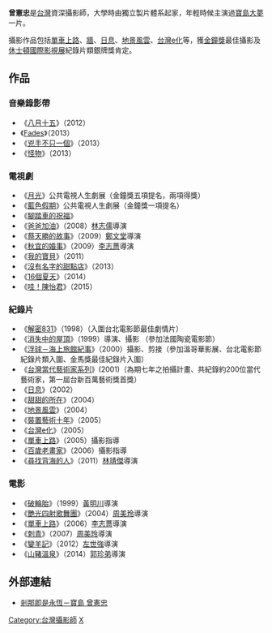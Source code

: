 {{multiple issues|
{{blpunsourced|time=2015-02-24T05:26:48+00:00}}
{{prose|time=2015-02-24T05:26:48+00:00}}
}}
{{noteTA
|1=zh:曾憲忠;zh-tw:曾憲忠;
|2=zh:曾憲忠;zh-tw:曾憲忠;
}}
{{藝人
| name = 曾憲忠
| 羅馬拼音 = Tseng Hsien-chung
| 類型 = 攝影
| image = 
| 圖片尺寸 = 140
| caption = 
| 暱稱 = 寶島
| 出生地點 = {{TWN}}
| 國籍 = {{ROC}}
| 相關團體 = 
| 獎項 = {{awards|name=[[金鐘獎|金鐘獎]]|award=金鐘獎最佳攝影 |year=2007年 |title=《牆》}}
| imdb = 0091040
}}

'''曾憲忠'''{{bd||}}是[[台灣|台灣]]資深攝影師，大學時由獨立製片體系起家，年輕時候主演過[[寶島大夢|寶島大夢]]一片。

攝影作品包括[[單車上路|單車上路]]、[[牆|牆]]、[[日息|日息]]、[[地景風雲|地景風雲]]、[[台灣e化|台灣e化]]等，獲[[金鐘獎|金鐘獎]]最佳攝影及[[休士頓國際影視展|休士頓國際影視展]]紀錄片類銀牌獎肯定。

== 作品 ==
===音樂錄影帶===

*《[[八月十五|八月十五]]》（2012）
*《[[Fades|Fades]]》（2013）
*《[[兇手不只一個|兇手不只一個]]》（2013）
*《[[怪物|怪物]]》（2013）

===電視劇===

*《[[月光|月光]]》公共電視人生劇展（金鐘獎五項提名，兩項得獎）
*《[[藍色假期|藍色假期]]》公共電視人生劇展（金鐘獎一項提名）
*《[[腳踏車的祝福|腳踏車的祝福]]》
*《[[爸爸加油|爸爸加油]]》（2008）[[林志儒|林志儒]]導演
*《[[蔡天勝的故事|蔡天勝的故事]]》（2009）[[鄭文堂|鄭文堂]]導演
*《[[秋宜的婚事|秋宜的婚事]]》（2009）[[李志薔|李志薔]]導演
*《[[我的寶貝|我的寶貝]]》（2011）
*《[[沒有名字的甜點店|沒有名字的甜點店]]》（2013）
*《[[16個夏天|16個夏天]]》（2014）
*《[[哇！陳怡君|哇！陳怡君]]》（2015）

===紀錄片===
*《[[解密831|解密831]]》（1998）（入圍台北電影節最佳劇情片）
*《[[消失中的屋頂|消失中的屋頂]]》（1999）導演、攝影 （參加法國陶瓷電影節）
*《[[浮球－海上旅館紀事|浮球－海上旅館紀事]]》（2000）攝影、剪接（參加溫哥華影展、台北電影節紀錄片類入圍、金馬獎最佳紀錄片入圍）
*《[[台灣當代藝術家系列|台灣當代藝術家系列]]》(2001)（為期七年之拍攝計畫、共紀錄約200位當代藝術家，第一屆台新百萬藝術獎首獎）
*《[[日息|日息]]》（2002）
*《[[甜甜的所在|甜甜的所在]]》（2004）
*《[[地景風雲|地景風雲]]》（2004）
*《[[裝置藝術十年|裝置藝術十年]]》（2005）
*《[[台灣e化|台灣e化]]》（2005）
*《[[單車上路|單車上路]]》（2005）攝影指導
*《[[百歲老畫家|百歲老畫家]]》（2006）攝影指導
*《[[尋找背海的人|尋找背海的人]]》（2011）[[林靖傑|林靖傑]]導演

===電影===

*《[[破輪胎(電影)|破輪胎]]》（1999）[[黃明川|黃明川]]導演
*《[[艷光四射歌舞團_(電影)|艷光四射歌舞團]]》（2004）[[周美玲|周美玲]]導演
*《[[單車上路_(電影)|單車上路]]》（2006）[[李志薔|李志薔]]導演
*《[[刺青_(電影)|刺青]]》（2007）[[周美玲|周美玲]]導演
*《[[變羊記_(電影)|變羊記]]》（2012）[[左世強|左世強]]導演
*《[[山豬溫泉_(電影)|山豬溫泉]]》（2014）[[郭珍弟|郭珍弟]]導演

==外部連結==
*[https://web.archive.org/web/20150518074349/http://www.eforu.com.tw/www/literature/human_camera04.htm 剎那即是永恆－寶島 曾憲忠]

[[Category:台灣攝影師|Category:台灣攝影師]]
[[Category:曾姓|X]]